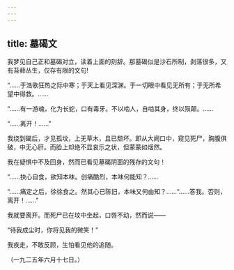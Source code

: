 ```yaml
---
---
---
```

title: 墓碣文
---



我梦见自己正和墓碣对立，读着上面的刻辞。那墓碣似是沙石所制，剥落很多，又有苔藓丛生，仅存有限的文句!

“……于浩歌狂热之际中寒；于天上看见深渊。于一切眼中看见无所有；于无所希望中得救。……

“……有一游魂，化为长蛇，口有毒牙。不以啮人，自啮其身，终以殒颠。……

“……离开！……”

我绕到碣后，才见孤坟，上无草木，且已颓坏。即从大阙口中，窥见死尸，胸腹俱破，中无心肝。而脸上却绝不显哀乐之状，但蒙蒙如烟然。

我在疑惧中不及回身，然而已看见墓碣阴面的残存的文句！

“……抉心自食，欲知本味。创痛酷烈，本味何能知？……

“……痛定之后，徐徐食之。然其心已陈旧，本味又何由知？……“……答我。否则，离开！……”

我就要离开。而死尸已在坟中坐起，口唇不动，然而说——

“待我成尘时，你将见我的微笑！”

我疾走，不敢反顾，生怕看见他的追随。

（一九二五年六月十七日。）